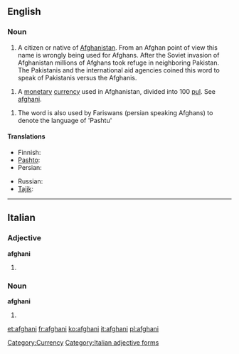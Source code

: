 {{also|Afghani}}
==English==

===Noun===
{{wikipedia|Afghan afghani}}
{{en-noun}}

# A citizen or native of [[Afghanistan]]. From an Afghan point of view this name is wrongly being used for Afghans. After the Soviet invasion of Afghanistan millions of Afghans took refuge in neighboring Pakistan. The Pakistanis and the international aid agencies coined this word to speak of Pakistanis versus the Afghanis. 

# {{usually|lowercase}} A [[monetary]] [[currency]] used in Afghanistan, divided into 100 [[pul]].  See [[afghani]].

# The word is also used by Fariswans (persian speaking Afghans) to denote the language of 'Pashtu'

====Translations====
{{trans-see|Afghan}}

{{trans-top|national currency of Afghanistan}}
* Finnish: {{t-|fi|afgaani}}
* [[Pashto]]: {{t|ps|افغانی|sc=ps-Arab}}
* Persian: {{t|fa|افغانی|tr=afğâni|sc=fa-Arab}}
{{trans-mid}}
* Russian: {{t|ru|афгани|m|tr=afgáni|sc=Cyrl}} {{indeclinable}}
* [[Tajik]]: {{t|tg|афғони|tr=afğoni|sc=Cyrl}}
{{trans-bottom}}

[[Category:Currency]]

----

==Italian==

===Adjective===
'''afghani''' {{m}}

# {{plural of|afghano#Adjective|afghano|lang=it}}

===Noun===
'''afghani''' {{m}}

# {{plural of|afghano|lang=it}}

[[Category:Italian adjective forms]]

[[et:afghani]]
[[fr:afghani]]
[[ko:afghani]]
[[it:afghani]]
[[pl:afghani]]